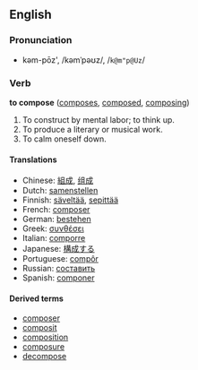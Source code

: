 ==English==

===Pronunciation===
*kəm-pōz',  /kəmˈpəʊz/, /<tt>k@m"p@Uz</tt>/

===Verb===
'''to compose''' ([[composes]], [[composed]], [[composing]])
# To construct by mental labor; to think up.
# To produce a literary or musical work.
# To calm oneself down.

====Translations====
*Chinese: [[組成]], [[组成]]
*Dutch: [[samenstellen]]
*Finnish: [[säveltää]], [[sepittää]]
*French: [[composer]]
*German: [[bestehen]]
*Greek: [[συνθέσει]]
*Italian: [[comporre]]
*Japanese: [[構成する]]
*Portuguese: [[compôr]]
*Russian: [[составить]]
*Spanish: [[componer]]

====Derived terms====
*[[composer]]
*[[composit]]
*[[composition]]
*[[composure]]
*[[decompose]]